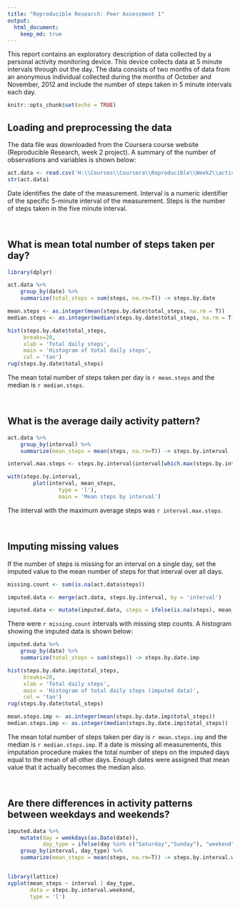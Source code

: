 ```yaml
---
title: "Reproducible Research: Peer Assessment 1"
output: 
  html_document:
    keep_md: true
---
```


This report contains an exploratory description of data collected by a personal activity monitoring device.  This device collects data at 5 minute intervals through out the day. The data consists of two months of data from an anonymous individual collected during the months of October and November, 2012 and include the number of steps taken in 5 minute intervals each day.  

```r
knitr::opts_chunk$set(echo = TRUE)
```

## Loading and preprocessing the data

The data file was downloaded from the Coursera course website (Reproducible Research, week 2 project).  A summary of the number of observations and variables is shown below:  

```r

act.data <- read.csv('H:\\Courses\\Coursera\\Reproducible\\Week2\\activity.csv')
str(act.data)

```

Date identifies the date of the measurement.
Interval is a numeric identifier of the specific 5-minute interval of the measurement.
Steps is the number of steps taken in the five minute interval.

\  

## What is mean total number of steps taken per day?

```r
library(dplyr)

act.data %>% 
    group_by(date) %>%
    summarize(total_steps = sum(steps, na.rm=T)) -> steps.by.date

mean.steps <- as.integer(mean(steps.by.date$total_steps, na.rm = T))
median.steps <- as.integer(median(steps.by.date$total_steps, na.rm = T))

```

```r
hist(steps.by.date$total_steps, 
     breaks=20,
     xlab = 'Total daily steps',
     main = 'Histogram of total daily steps',
     col = 'tan')
rug(steps.by.date$total_steps)
```

The mean total number of steps taken per day is `r mean.steps` and the median is `r median.steps`.

\  

## What is the average daily activity pattern?

```r
act.data %>% 
    group_by(interval) %>%
    summarize(mean_steps = mean(steps, na.rm=T)) -> steps.by.interval

interval.max.steps <- steps.by.interval$interval[which.max(steps.by.interval$mean_steps)]

with(steps.by.interval, 
        plot(interval, mean_steps,
                type = 'l'),
                main = 'Mean steps by interval')
```

The interval with the maximum average steps was `r interval.max.steps`. 

\  

## Imputing missing values

If the number of steps is missing for an interval on a single day, set the imputed value to the mean number of steps for that interval over all days.

```r

missing.count <- sum(is.na(act.data$steps))

imputed.data <- merge(act.data, steps.by.interval, by = 'interval')

imputed.data <- mutate(imputed.data, steps = ifelse(is.na(steps), mean_steps, steps))

```

There were `r missing.count` intervals with missing step counts.  A histogram showing the imputed data is shown below:  

```r
imputed.data %>% 
    group_by(date) %>%
    summarize(total_steps = sum(steps)) -> steps.by.date.imp

hist(steps.by.date.imp$total_steps, 
     breaks=20,
     xlab = 'Total daily steps',
     main = 'Histogram of total daily steps (imputed data)',
     col = 'tan')
rug(steps.by.date$total_steps)

mean.steps.imp <- as.integer(mean(steps.by.date.imp$total_steps))
median.steps.imp <- as.integer(median(steps.by.date.imp$total_steps))
```

The mean total number of steps taken per day is `r mean.steps.imp` and the median is `r median.steps.imp`.  If a date is missing all measurements, this imputation procedure makes the total number of steps on the imputed days equal to the mean of all other days.  Enough dates were assigned that mean value that it actually becomes the median also.

\  

## Are there differences in activity patterns between weekdays and weekends?

```r

imputed.data %>%
    mutate(day = weekdays(as.Date(date)),
           day_type = ifelse(day %in% c("Saturday","Sunday"), "weekend", "weekday")) %>%
    group_by(interval, day_type) %>%
    summarize(mean_steps = mean(steps, na.rm=T)) -> steps.by.interval.weekend


library(lattice)
xyplot(mean_steps ~ interval | day_type,
       data = steps.by.interval.weekend,
       type = 'l')
```

